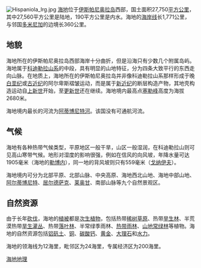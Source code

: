 [[File:Hispaniola_lrg.jpg|thumb]]
[[海地|海地]]位于[[伊斯帕尼奥拉岛|伊斯帕尼奥拉岛]]西部，国土面积27,750[[平方公里|平方公里]]，其中27,560平方公里是陆地，190平方公里是内水。海地的[[海岸线|海岸线]]长1,771公里，与邻国[[多米尼加|多米尼加]]的边境长360公里。 

== 地貌 ==

海地所在的伊斯帕尼奥拉岛西部海岸十分曲折，但是沿海只有少数几个附属岛屿。海地属于[[科迪勒拉山系|科迪勒拉山系]]的中段，具有明显的山地特征，分为四条大致平行的东西走向山脉。在地质上，海地所在的伊斯帕尼奥拉岛并非像科迪勒拉山系那样形成于晚[[白垩纪|白垩纪]]或[[古近纪|古近纪]]的阿尔卑斯褶皱运动，而是属于[[新近纪|新近纪]]的断层构造产物，其地壳构造运动自[[上新世|上新世]]开始，至[[更新世|更新世]]还在继续。海地境内最高点[[塞勒峰|塞勒峰]]高度为海拔2680米。

海地境内最长的河流为[[阿蒂博尼特河|阿蒂博尼特河]]。该国没有可通航河流。

== 气候 ==

海地有各种热带气候类型，平原地区一般干旱，山区一般湿润，在科迪勒拉山则可见高山寒带气候。地形对湿度的影响很强，例如在信风的向风坡，年降水量可达1905毫米（海地的[[勒博内|勒博内]]），同一地的背风坡则只有559毫米（[[戈纳伊夫|戈纳伊夫]]）。

海地境内可分为北部平原、北部山脉、中央高原、海地西北山地、海地中部山地、[[阿尔蒂博尼特|阿尔蒂博尼特]]、[[居尔德萨克|居尔德萨克]]、[[莱奥甘|莱奥甘]]、南部山脉等九个自然景观区。

== 自然资源 ==

由于长年[[砍伐|砍伐]]，海地的[[植被|植被]]都是[[次生植物|次生植物]]，包括热带[[稀树草原|稀树草原]]、热带[[旱生林|旱生林]]、半荒漠热带[[旱生灌丛|旱生灌丛]]、热带[[落叶林|落叶林]]、半常绿季雨林、[[热带雨林|热带雨林]]、[[山地|山地]][[常绿林|常绿林]]等植物。海地的自然资源包括[[铝矾土|铝矾土]]、[[铜|铜]]、[[碳酸钙|碳酸钙]]、[[黄金|黄金]]、[[大理石|大理石]]和[[水力|水力]]。

海地的领海线为12海里，毗邻区为24海里，专属经济区为200海里。

{{美洲题目|地理}}

[[Category:海地地理|]]